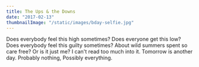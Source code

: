 ```yaml
---
title: The Ups & the Downs
date: "2017-02-13"
thumbnailImage: "/static/images/bday-selfie.jpg"
---
```


<Box>
Does everybody feel this high sometimes?  
Does everyone get this low?  
Does everybody feel this guilty sometimes?   
About wild summers spent so care free?   
Or is it just me?  
I can't read too much into it.   
Tomorrow is another day.   
Probably nothing,   
Possibly everything.  
</Box>